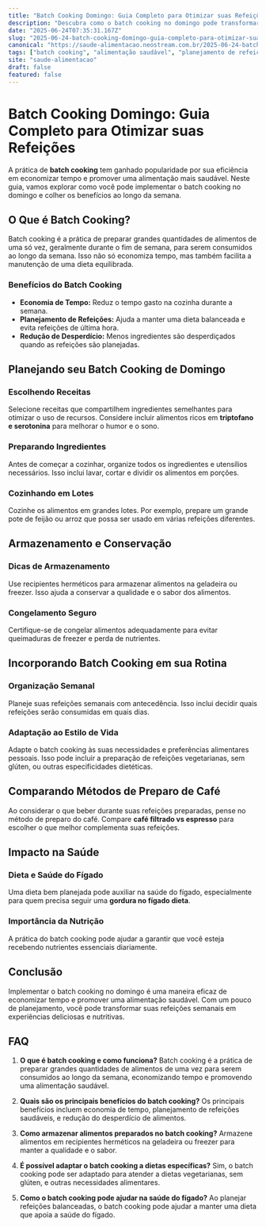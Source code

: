 ```yaml
---
title: "Batch Cooking Domingo: Guia Completo para Otimizar suas Refeições"
description: "Descubra como o batch cooking no domingo pode transformar suas refeições semanais, economizar tempo e promover uma alimentação saudável e organizada."
date: "2025-06-24T07:35:31.167Z"
slug: "2025-06-24-batch-cooking-domingo-guia-completo-para-otimizar-suas-refeicoes"
canonical: "https://saude-alimentacao.neostream.com.br/2025-06-24-batch-cooking-domingo-guia-completo-para-otimizar-suas-refeicoes"
tags: ["batch cooking", "alimentação saudável", "planejamento de refeições", "organização", "economia"]
site: "saude-alimentacao"
draft: false
featured: false
---
```


# Batch Cooking Domingo: Guia Completo para Otimizar suas Refeições

A prática de **batch cooking** tem ganhado popularidade por sua eficiência em economizar tempo e promover uma alimentação mais saudável. Neste guia, vamos explorar como você pode implementar o batch cooking no domingo e colher os benefícios ao longo da semana.

## O Que é Batch Cooking?
Batch cooking é a prática de preparar grandes quantidades de alimentos de uma só vez, geralmente durante o fim de semana, para serem consumidos ao longo da semana. Isso não só economiza tempo, mas também facilita a manutenção de uma dieta equilibrada.

### Benefícios do Batch Cooking
- **Economia de Tempo:** Reduz o tempo gasto na cozinha durante a semana.
- **Planejamento de Refeições:** Ajuda a manter uma dieta balanceada e evita refeições de última hora.
- **Redução de Desperdício:** Menos ingredientes são desperdiçados quando as refeições são planejadas.

## Planejando seu Batch Cooking de Domingo
### Escolhendo Receitas
Selecione receitas que compartilhem ingredientes semelhantes para otimizar o uso de recursos. Considere incluir alimentos ricos em **triptofano e serotonina** para melhorar o humor e o sono.

### Preparando Ingredientes
Antes de começar a cozinhar, organize todos os ingredientes e utensílios necessários. Isso inclui lavar, cortar e dividir os alimentos em porções.

### Cozinhando em Lotes
Cozinhe os alimentos em grandes lotes. Por exemplo, prepare um grande pote de feijão ou arroz que possa ser usado em várias refeições diferentes.

## Armazenamento e Conservação
### Dicas de Armazenamento
Use recipientes herméticos para armazenar alimentos na geladeira ou freezer. Isso ajuda a conservar a qualidade e o sabor dos alimentos.

### Congelamento Seguro
Certifique-se de congelar alimentos adequadamente para evitar queimaduras de freezer e perda de nutrientes.

## Incorporando Batch Cooking em sua Rotina
### Organização Semanal
Planeje suas refeições semanais com antecedência. Isso inclui decidir quais refeições serão consumidas em quais dias.

### Adaptação ao Estilo de Vida
Adapte o batch cooking às suas necessidades e preferências alimentares pessoais. Isso pode incluir a preparação de refeições vegetarianas, sem glúten, ou outras especificidades dietéticas.

## Comparando Métodos de Preparo de Café
Ao considerar o que beber durante suas refeições preparadas, pense no método de preparo do café. Compare **café filtrado vs espresso** para escolher o que melhor complementa suas refeições.

## Impacto na Saúde
### Dieta e Saúde do Fígado
Uma dieta bem planejada pode auxiliar na saúde do fígado, especialmente para quem precisa seguir uma **gordura no fígado dieta**.

### Importância da Nutrição
A prática do batch cooking pode ajudar a garantir que você esteja recebendo nutrientes essenciais diariamente.

## Conclusão
Implementar o batch cooking no domingo é uma maneira eficaz de economizar tempo e promover uma alimentação saudável. Com um pouco de planejamento, você pode transformar suas refeições semanais em experiências deliciosas e nutritivas.

## FAQ

1. **O que é batch cooking e como funciona?**
   Batch cooking é a prática de preparar grandes quantidades de alimentos de uma vez para serem consumidos ao longo da semana, economizando tempo e promovendo uma alimentação saudável.

2. **Quais são os principais benefícios do batch cooking?**
   Os principais benefícios incluem economia de tempo, planejamento de refeições saudáveis, e redução do desperdício de alimentos.

3. **Como armazenar alimentos preparados no batch cooking?**
   Armazene alimentos em recipientes herméticos na geladeira ou freezer para manter a qualidade e o sabor.

4. **É possível adaptar o batch cooking a dietas específicas?**
   Sim, o batch cooking pode ser adaptado para atender a dietas vegetarianas, sem glúten, e outras necessidades alimentares.

5. **Como o batch cooking pode ajudar na saúde do fígado?**
   Ao planejar refeições balanceadas, o batch cooking pode ajudar a manter uma dieta que apoia a saúde do fígado.